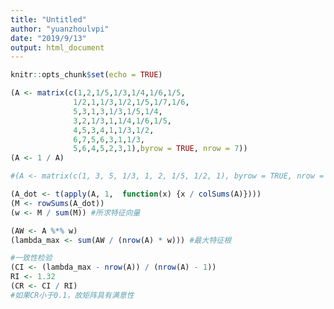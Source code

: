 ---
title: "Untitled"
author: "yuanzhoulvpi"
date: "2019/9/13"
output: html_document
---

```{r setup, include=FALSE}
knitr::opts_chunk$set(echo = TRUE)
```



```{r}
(A <- matrix(c(1,2,1/5,1/3,1/4,1/6,1/5,
              1/2,1,1/3,1/2,1/5,1/7,1/6,
              5,3,1,3,1/3,1/5,1/4,
              3,2,1/3,1,1/4,1/6,1/5,
              4,5,3,4,1,1/3,1/2,
              6,7,5,6,3,1,1/3,
              5,6,4,5,2,3,1),byrow = TRUE, nrow = 7))
(A <- 1 / A)

#(A <- matrix(c(1, 3, 5, 1/3, 1, 2, 1/5, 1/2, 1), byrow = TRUE, nrow = 3))

(A_dot <- t(apply(A, 1,  function(x) {x / colSums(A)})))
(M <- rowSums(A_dot))
(w <- M / sum(M)) #所求特征向量

(AW <- A %*% w)
(lambda_max <- sum(AW / (nrow(A) * w))) #最大特征根

#一致性检验
(CI <- (lambda_max - nrow(A)) / (nrow(A) - 1))
RI <- 1.32
(CR <- CI / RI)
#如果CR小于0.1，故矩阵具有满意性

```
